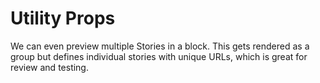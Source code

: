 
<Meta title="api/Utility Props" />

# Utility Props

We can even preview multiple Stories in a block. This
gets rendered as a group but defines individual stories
with unique URLs, which is great for review and testing.
